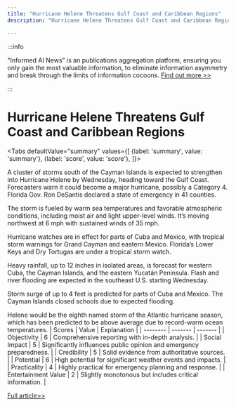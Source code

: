 ```yaml
---
title: "Hurricane Helene Threatens Gulf Coast and Caribbean Regions"
description: "Hurricane Helene Threatens Gulf Coast and Caribbean Regions"

---
```



:::info

"Informed AI News" is an publications aggregation platform, ensuring you only gain the most valuable information, to eliminate information asymmetry and break through the limits of information cocoons.  [Find out more >>](/)

:::

# Hurricane Helene Threatens Gulf Coast and Caribbean Regions


<Tabs
	defaultValue="summary"
	values={[
	{label: 'summary', value: 'summary'},
	{label: 'score', value: 'score'},
]}>
<TabItem value="summary">


A cluster of storms south of the Cayman Islands is expected to strengthen into Hurricane Helene by Wednesday, heading toward the Gulf Coast. Forecasters warn it could become a major hurricane, possibly a Category 4. Florida Gov. Ron DeSantis declared a state of emergency in 41 counties.

The storm is fueled by warm sea temperatures and favorable atmospheric conditions, including moist air and light upper-level winds. It’s moving northwest at 6 mph with sustained winds of 35 mph.

Hurricane watches are in effect for parts of Cuba and Mexico, with tropical storm warnings for Grand Cayman and eastern Mexico. Florida’s Lower Keys and Dry Tortugas are under a tropical storm watch.

Heavy rainfall, up to 12 inches in isolated areas, is forecast for western Cuba, the Cayman Islands, and the eastern Yucatán Peninsula. Flash and river flooding are expected in the southeast U.S. starting Wednesday.

Storm surge of up to 4 feet is predicted for parts of Cuba and Mexico. The Cayman Islands closed schools due to expected flooding.

Helene would be the eighth named storm of the Atlantic hurricane season, which has been predicted to be above average due to record-warm ocean temperatures.
</TabItem>
<TabItem value="score">
	| Scores     | Value   | Explanation |
	| -------- | ------- | ------- |
	| Objectivity  | 6    | Comprehensive reporting with in-depth analysis.    |
	| Social Impact | 5     | Significantly influences public opinion and emergency preparedness.    |
	| Credibility    | 5    | Solid evidence from authoritative sources.    |
	| Potential    | 6    | High potential for significant weather events and impacts.    |
	| Practicality    | 4    | Highly practical for emergency planning and response.    |
	| Entertainment Value    | 2    | Slightly monotonous but includes critical information.    |
</TabItem>
</Tabs>

[Full article>>](https://www.cnbc.com/2024/09/23/southeast-us-under-major-storm-warning-for-potential-hurricane.html)
